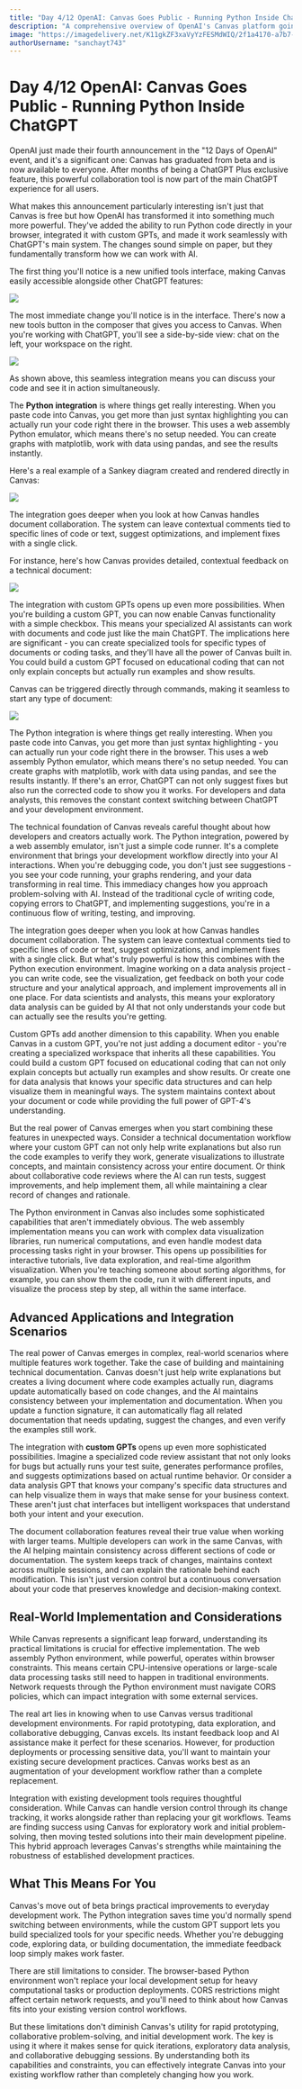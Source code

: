 ---
title: "Day 4/12 OpenAI: Canvas Goes Public - Running Python Inside ChatGPT"
description: "A comprehensive overview of OpenAI's Canvas platform going public, featuring Python integration, custom GPTs, and enhanced collaboration tools for developers"
image: "https://imagedelivery.net/K11gkZF3xaVyYzFESMdWIQ/2f1a4170-a7b7-4764-1397-63e76055f100/full"
authorUsername: "sanchayt743"
---

# Day 4/12 OpenAI: Canvas Goes Public - Running Python Inside ChatGPT

OpenAI just made their fourth announcement in the "12 Days of OpenAI" event, and it's a significant one: Canvas has graduated from beta and is now available to everyone. After months of being a ChatGPT Plus exclusive feature, this powerful collaboration tool is now part of the main ChatGPT experience for all users. 

What makes this announcement particularly interesting isn't just that Canvas is free but how OpenAI has transformed it into something much more powerful. They've added the ability to run Python code directly in your browser, integrated it with custom GPTs, and made it work seamlessly with ChatGPT's main system. The changes sound simple on paper, but they fundamentally transform how we can work with AI.

The first thing you'll notice is a new unified tools interface, making Canvas easily accessible alongside other ChatGPT features:

<Img src="https://iili.io/2VuZQNR.md.png" />

The most immediate change you'll notice is in the interface. There's now a new tools button in the composer that gives you access to Canvas. When you're working with ChatGPT, you'll see a side-by-side view: chat on the left, your workspace on the right.

<Img src="https://iili.io/2VuZDoN.md.png" />

As shown above, this seamless integration means you can discuss your code and see it in action simultaneously.

The **Python integration** is where things get really interesting. When you paste code into Canvas, you get more than just syntax highlighting you can actually run your code right there in the browser. This uses a web assembly Python emulator, which means there's no setup needed. You can create graphs with matplotlib, work with data using pandas, and see the results instantly.

Here's a real example of a Sankey diagram created and rendered directly in Canvas:

<Img src="https://iili.io/2VuZZtp.md.png" />

The integration goes deeper when you look at how Canvas handles document collaboration. The system can leave contextual comments tied to specific lines of code or text, suggest optimizations, and implement fixes with a single click.

For instance, here's how Canvas provides detailed, contextual feedback on a technical document:

<Img src="https://iili.io/2VuZbVI.md.png" />

The integration with custom GPTs opens up even more possibilities. When you're building a custom GPT, you can now enable Canvas functionality with a simple checkbox. This means your specialized AI assistants can work with documents and code just like the main ChatGPT. The implications here are significant - you can create specialized tools for specific types of documents or coding tasks, and they'll have all the power of Canvas built in. You could build a custom GPT focused on educational coding that can not only explain concepts but actually run examples and show results.

Canvas can be triggered directly through commands, making it seamless to start any type of document:

<Img src="https://iili.io/2VuZmPt.md.png" />

The Python integration is where things get really interesting. When you paste code into Canvas, you get more than just syntax highlighting - you can actually run your code right there in the browser. This uses a web assembly Python emulator, which means there's no setup needed. You can create graphs with matplotlib, work with data using pandas, and see the results instantly. If there's an error, ChatGPT can not only suggest fixes but also run the corrected code to show you it works. For developers and data analysts, this removes the constant context switching between ChatGPT and your development environment.

The technical foundation of Canvas reveals careful thought about how developers and creators actually work. The Python integration, powered by a web assembly emulator, isn't just a simple code runner. It's a complete environment that brings your development workflow directly into your AI interactions. When you're debugging code, you don't just see suggestions - you see your code running, your graphs rendering, and your data transforming in real time. This immediacy changes how you approach problem-solving with AI. Instead of the traditional cycle of writing code, copying errors to ChatGPT, and implementing suggestions, you're in a continuous flow of writing, testing, and improving.

The integration goes deeper when you look at how Canvas handles document collaboration. The system can leave contextual comments tied to specific lines of code or text, suggest optimizations, and implement fixes with a single click. But what's truly powerful is how this combines with the Python execution environment. Imagine working on a data analysis project - you can write code, see the visualization, get feedback on both your code structure and your analytical approach, and implement improvements all in one place. For data scientists and analysts, this means your exploratory data analysis can be guided by AI that not only understands your code but can actually see the results you're getting.

Custom GPTs add another dimension to this capability. When you enable Canvas in a custom GPT, you're not just adding a document editor - you're creating a specialized workspace that inherits all these capabilities. You could build a custom GPT focused on educational coding that can not only explain concepts but actually run examples and show results. Or create one for data analysis that knows your specific data structures and can help visualize them in meaningful ways. The system maintains context about your document or code while providing the full power of GPT-4's understanding.

But the real power of Canvas emerges when you start combining these features in unexpected ways. Consider a technical documentation workflow where your custom GPT can not only help write explanations but also run the code examples to verify they work, generate visualizations to illustrate concepts, and maintain consistency across your entire document. Or think about collaborative code reviews where the AI can run tests, suggest improvements, and help implement them, all while maintaining a clear record of changes and rationale.

The Python environment in Canvas also includes some sophisticated capabilities that aren't immediately obvious. The web assembly implementation means you can work with complex data visualization libraries, run numerical computations, and even handle modest data processing tasks right in your browser. This opens up possibilities for interactive tutorials, live data exploration, and real-time algorithm visualization. When you're teaching someone about sorting algorithms, for example, you can show them the code, run it with different inputs, and visualize the process step by step, all within the same interface.

## Advanced Applications and Integration Scenarios

The real power of Canvas emerges in complex, real-world scenarios where multiple features work together. Take the case of building and maintaining technical documentation. Canvas doesn't just help write explanations but creates a living document where code examples actually run, diagrams update automatically based on code changes, and the AI maintains consistency between your implementation and documentation. When you update a function signature, it can automatically flag all related documentation that needs updating, suggest the changes, and even verify the examples still work.

The integration with **custom GPTs** opens up even more sophisticated possibilities. Imagine a specialized code review assistant that not only looks for bugs but actually runs your test suite, generates performance profiles, and suggests optimizations based on actual runtime behavior. Or consider a data analysis GPT that knows your company's specific data structures and can help visualize them in ways that make sense for your business context. These aren't just chat interfaces but intelligent workspaces that understand both your intent and your execution.

The document collaboration features reveal their true value when working with larger teams. Multiple developers can work in the same Canvas, with the AI helping maintain consistency across different sections of code or documentation. The system keeps track of changes, maintains context across multiple sessions, and can explain the rationale behind each modification. This isn't just version control but a continuous conversation about your code that preserves knowledge and decision-making context.

## Real-World Implementation and Considerations

While Canvas represents a significant leap forward, understanding its practical limitations is crucial for effective implementation. The web assembly Python environment, while powerful, operates within browser constraints. This means certain CPU-intensive operations or large-scale data processing tasks still need to happen in traditional environments. Network requests through the Python environment must navigate CORS policies, which can impact integration with some external services.

The real art lies in knowing when to use Canvas versus traditional development environments. For rapid prototyping, data exploration, and collaborative debugging, Canvas excels. Its instant feedback loop and AI assistance make it perfect for these scenarios. However, for production deployments or processing sensitive data, you'll want to maintain your existing secure development practices. Canvas works best as an augmentation of your development workflow rather than a complete replacement.

Integration with existing development tools requires thoughtful consideration. While Canvas can handle version control through its change tracking, it works alongside rather than replacing your git workflows. Teams are finding success using Canvas for exploratory work and initial problem-solving, then moving tested solutions into their main development pipeline. This hybrid approach leverages Canvas's strengths while maintaining the robustness of established development practices.

## What This Means For You

Canvas's move out of beta brings practical improvements to everyday development work. The Python integration saves time you'd normally spend switching between environments, while the custom GPT support lets you build specialized tools for your specific needs. Whether you're debugging code, exploring data, or building documentation, the immediate feedback loop simply makes work faster.

There are still limitations to consider. The browser-based Python environment won't replace your local development setup for heavy computational tasks or production deployments. CORS restrictions might affect certain network requests, and you'll need to think about how Canvas fits into your existing version control workflows.

But these limitations don't diminish Canvas's utility for rapid prototyping, collaborative problem-solving, and initial development work. The key is using it where it makes sense for quick iterations, exploratory data analysis, and collaborative debugging sessions. By understanding both its capabilities and constraints, you can effectively integrate Canvas into your existing workflow rather than completely changing how you work.